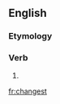 ==English==

===Etymology===
{{suffix|change|est|lang=en}}

===Verb===
{{en-verb form}}

# {{en-archaic second-person singular of|change}}

[[fr:changest]]